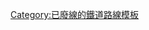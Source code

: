 {{鐵道路線
|模板名稱 = 熊延鐵道
|名稱 = {{Translink|ja|熊延鉄道|熊延鐵道|熊延鐵道線}}（[[廢線]]）
|代表色 = #BBBBBB
|背景色 = #DDDDDD
|車站列表 = [[南熊本站|南熊本]] - {{Translink|ja|田迎駅|田迎站|田迎}} - {{Translink|ja|良町駅|良町站|良町}} - {{Translink|ja|中ノ瀬駅|中之瀨站|中之瀨}} - {{Translink|ja|鯰駅|鯰站|鯰}} - {{Translink|ja|上島駅 (熊本県)|上島站 (熊本縣)|上島}} - {{Translink|ja|六嘉駅|六嘉站|六嘉}} - {{Translink|ja|小坂村駅|小坂村站|小坂村}} - {{Translink|ja|御船駅|御船站|御船}} - {{Translink|ja|辺田見駅|邊田見站|邊田見}} - {{Translink|ja|下早川駅|下早川站|下早川}} - [[淺井站|淺井]] - {{Translink|ja|甲佐駅|甲佐站|甲佐}} - {{Translink|ja|南甲佐駅|南甲佐站|南甲佐}} - {{Translink|ja|佐俣駅|佐俁站|佐俁}} - {{Translink|ja|釈迦院駅|釋迦院站|釋迦院}} - {{Translink|ja|砥用駅|砥用站|砥用}}
}}<noinclude>
[[Category:已廢線的鐵道路線模板]]
</noinclude>